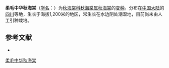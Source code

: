 {{Infraspeciesbox
| genus = Begonia
| species =grandis
| species link= 秋海棠
| subspecies =sinensis
| subspecies link= 中华秋海棠
| varietas = villosa
| authority = [[T.C.Ku|T.C.Ku]]
}}

'''柔毛中华秋海棠'''（[[学名|学名]]：{{lang|la|''Begonia grandis'' subsp. ''sinensis'' var. ''villosa''}}）为[[秋海棠科|秋海棠科]][[秋海棠属|秋海棠属]][[秋海棠|秋海棠]]的[[变种|变种]]。分布在[[中国大陆|中国大陆]]的[[四川|四川]]等地，生长于海拔1,200米的地区，常生长在水边阴处潮湿地，目前尚未由人工引种栽培。

== 参考文献 ==
<div class="references-small">
* {{cite web| url =http://www.bioinfo.cn/db05/KmzwSpecies.php?action=view&id=29471| title =柔毛中华秋海棠（变种）| work =《中国高等植物数据库全库》| publisher =中国科学院微生物研究所| author =昆明植物研究所| accessdate =2009-02-26| deadurl =yes| archiveurl =https://web.archive.org/web/20160305013843/http://www.bioinfo.cn/db05/KmzwSpecies.php?action=view&id=29471| archivedate =2016-03-05}}
</div>

{{植物小作品}}
[[Category:秋海棠属|柔毛中华秋海棠]]
